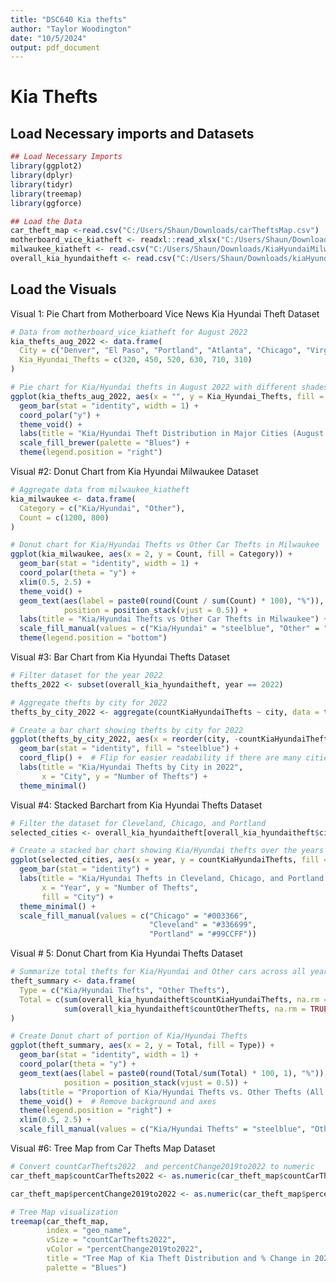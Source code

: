 ---
title: "DSC640 Kia thefts"
author: "Taylor Woodington"
date: "10/5/2024"
output: pdf_document
---

# Kia Thefts 

## Load Necessary imports and Datasets
```{r echo = TRUE}

## Load Necessary Imports
library(ggplot2)
library(dplyr)
library(tidyr)
library(treemap)
library(ggforce)

## Load the Data 
car_theft_map <-read.csv("C:/Users/Shaun/Downloads/carTheftsMap.csv")
motherboard_vice_kiatheft <- readxl::read_xlsx("C:/Users/Shaun/Downloads/Motherboard VICE News Kia Hyundai Theft Data.xlsx")
milwaukee_kiatheft <- read.csv("C:/Users/Shaun/Downloads/KiaHyundaiMilwaukeeData.csv")
overall_kia_hyundaitheft <- read.csv("C:/Users/Shaun/Downloads/kiaHyundaiThefts.csv")
```


## Load the Visuals

Visual 1: Pie Chart from Motherboard Vice News Kia Hyundai Theft Dataset
```{r echo = TRUE}
# Data from motherboard_vice_kiatheft for August 2022
kia_thefts_aug_2022 <- data.frame(
  City = c("Denver", "El Paso", "Portland", "Atlanta", "Chicago", "Virginia Beach"),
  Kia_Hyundai_Thefts = c(320, 450, 520, 630, 710, 310)
)

# Pie chart for Kia/Hyundai thefts in August 2022 with different shades of blue
ggplot(kia_thefts_aug_2022, aes(x = "", y = Kia_Hyundai_Thefts, fill = City)) +
  geom_bar(stat = "identity", width = 1) +
  coord_polar("y") +
  theme_void() +
  labs(title = "Kia/Hyundai Theft Distribution in Major Cities (August 2022)") +
  scale_fill_brewer(palette = "Blues") +
  theme(legend.position = "right")
```

Visual #2: Donut Chart from Kia Hyundai Milwaukee Dataset
```{r echo = TRUE}
# Aggregate data from milwaukee_kiatheft
kia_milwaukee <- data.frame(
  Category = c("Kia/Hyundai", "Other"),
  Count = c(1200, 800)
)

# Donut chart for Kia/Hyundai Thefts vs Other Car Thefts in Milwaukee
ggplot(kia_milwaukee, aes(x = 2, y = Count, fill = Category)) +
  geom_bar(stat = "identity", width = 1) +
  coord_polar(theta = "y") +
  xlim(0.5, 2.5) +
  theme_void() +
  geom_text(aes(label = paste0(round(Count / sum(Count) * 100), "%")), 
            position = position_stack(vjust = 0.5)) +
  labs(title = "Kia/Hyundai Thefts vs Other Car Thefts in Milwaukee") +
  scale_fill_manual(values = c("Kia/Hyundai" = "steelblue", "Other" = "gray")) + 
  theme(legend.position = "bottom")
```


Visual #3: Bar Chart from Kia Hyundai Thefts Dataset
```{r echo = TRUE}
# Filter dataset for the year 2022
thefts_2022 <- subset(overall_kia_hyundaitheft, year == 2022)

# Aggregate thefts by city for 2022
thefts_by_city_2022 <- aggregate(countKiaHyundaiThefts ~ city, data = thefts_2022, sum)

# Create a bar chart showing thefts by city for 2022
ggplot(thefts_by_city_2022, aes(x = reorder(city, -countKiaHyundaiThefts), y = countKiaHyundaiThefts)) +
  geom_bar(stat = "identity", fill = "steelblue") +
  coord_flip() +  # Flip for easier readability if there are many cities
  labs(title = "Kia/Hyundai Thefts by City in 2022",
       x = "City", y = "Number of Thefts") +
  theme_minimal()
```


Visual #4: Stacked Barchart from Kia Hyundai Thefts Dataset
```{r echo = TRUE}
# Filter the dataset for Cleveland, Chicago, and Portland
selected_cities <- overall_kia_hyundaitheft[overall_kia_hyundaitheft$city %in% c("Cleveland", "Chicago", "Portland"), ]

# Create a stacked bar chart showing Kia/Hyundai thefts over the years for the selected cities
ggplot(selected_cities, aes(x = year, y = countKiaHyundaiThefts, fill = city)) +
  geom_bar(stat = "identity") +
  labs(title = "Kia/Hyundai Thefts in Cleveland, Chicago, and Portland Over the Years",
       x = "Year", y = "Number of Thefts",
       fill = "City") +
  theme_minimal() +
  scale_fill_manual(values = c("Chicago" = "#003366",
                               "Cleveland" = "#336699",
                               "Portland" = "#99CCFF")) 
```

Visual # 5: Donut Chart from Kia Hyundai Thefts Dataset
```{r echo = TRUE}
# Summarize total thefts for Kia/Hyundai and Other cars across all years
theft_summary <- data.frame(
  Type = c("Kia/Hyundai Thefts", "Other Thefts"),
  Total = c(sum(overall_kia_hyundaitheft$countKiaHyundaiThefts, na.rm = TRUE),
            sum(overall_kia_hyundaitheft$countOtherThefts, na.rm = TRUE))
)

# Create Donut chart of portion of Kia/Hyundai Thefts
ggplot(theft_summary, aes(x = 2, y = Total, fill = Type)) +
  geom_bar(stat = "identity", width = 1) + 
  coord_polar(theta = "y") +
  geom_text(aes(label = paste0(round(Total/sum(Total) * 100, 1), "%")),
            position = position_stack(vjust = 0.5)) +
  labs(title = "Proportion of Kia/Hyundai Thefts vs. Other Thefts (All Years)") +
  theme_void() +  # Remove background and axes
  theme(legend.position = "right") +
  xlim(0.5, 2.5) +
  scale_fill_manual(values = c("Kia/Hyundai Thefts" = "steelblue", "Other Thefts" = "gray"))
```

Visual #6: Tree Map from Car Thefts Map Dataset
```{r echo = TRUE}
# Convert countCarThefts2022  and percentChange2019to2022 to numeric
car_theft_map$countCarThefts2022 <- as.numeric(car_theft_map$countCarThefts2022)

car_theft_map$percentChange2019to2022 <- as.numeric(car_theft_map$percentChange2019to2022)

# Tree Map visualization
treemap(car_theft_map,
        index = "geo_name",  
        vSize = "countCarThefts2022",  
        vColor = "percentChange2019to2022", 
        title = "Tree Map of Kia Theft Distribution and % Change in 2022",
        palette = "Blues")
```
